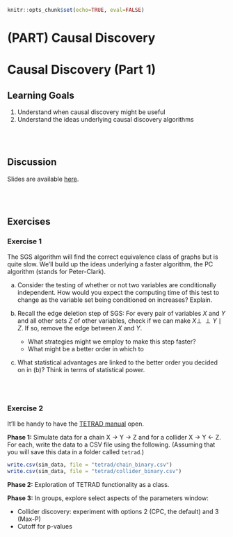 ```r
knitr::opts_chunk$set(echo=TRUE, eval=FALSE)
```

# (PART) Causal Discovery {-}

# Causal Discovery (Part 1)

## Learning Goals {-}

1. Understand when causal discovery might be useful
2. Understand the ideas underlying causal discovery algorithms

<br><br>

## Discussion {-}

Slides are available [here](https://docs.google.com/presentation/d/1ckMGQ9YbjrUM5JCZ7EdNLrVfpS9pLYV0JUYMo9P0-xU/edit?usp=sharing).

<br><br>

## Exercises {-}

### Exercise 1 {-}

The SGS algorithm will find the correct equivalence class of graphs but is quite slow. We'll build up the ideas underlying a faster algorithm, the PC algorithm (stands for Peter-Clark).

a. Consider the testing of whether or not two variables are conditionally independent. How would you expect the computing time of this test to change as the variable set being conditioned on increases? Explain.

b. Recall the edge deletion step of SGS: For every pair of variables $X$ and $Y$ and all other sets $Z$ of other variables, check if we can make $X \perp \!\!\! \perp Y \mid Z$. If so, remove the edge between $X$ and $Y$.    
    - What strategies might we employ to make this step faster?
    - What might be a better order in which to 

c. What statistical advantages are linked to the better order you decided on in (b)? Think in terms of statistical power.

<br><br>

### Exercise 2 {-}

It'll be handy to have the [TETRAD manual](http://www.phil.cmu.edu/tetrad/revised%20Tetrad%20Manual-JUNE-2017.pdf) open.

**Phase 1:** Simulate data for a chain X -> Y -> Z and for a collider X -> Y <- Z. For each, write the data to a CSV file using the following. (Assuming that you will save this data in a folder called `tetrad`.)

```r
write.csv(sim_data, file = "tetrad/chain_binary.csv")
write.csv(sim_data, file = "tetrad/collider_binary.csv")
```

**Phase 2:** Exploration of TETRAD functionality as a class.

**Phase 3:** In groups, explore select aspects of the parameters window:

- Collider discovery: experiment with options 2 (CPC, the default) and 3 (Max-P)
- Cutoff for p-values


